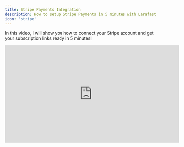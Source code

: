 ```yaml
---
title: Stripe Payments Integration
description: How to setup Stripe Payments in 5 minutes with Larafast
icon: 'stripe'
---
```


In this video, I will show you how to connect your Stripe account and get your subscription links ready in 5 minutes!

<iframe
    width="560"
    height="315"
    src="https://www.youtube.com/embed/p9vyxS3aJc4"
    title="How to setup Stripe Payments in 5 minutes with Larafast"
    frameborder="0"
    allow="accelerometer; autoplay; clipboard-write; encrypted-media; gyroscope; picture-in-picture"
    allowfullscreen
></iframe>
